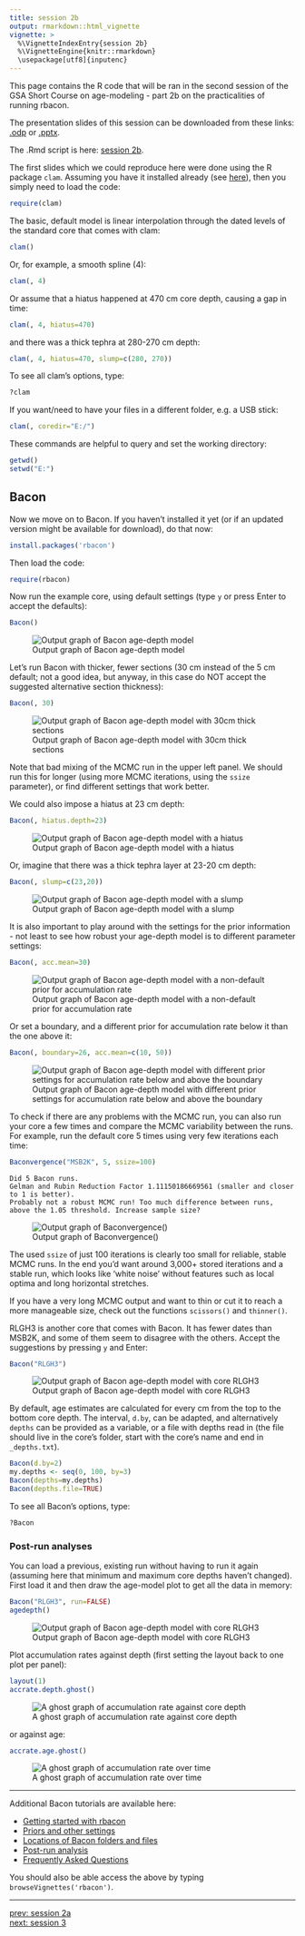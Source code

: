 ```yaml
---
title: session 2b
output: rmarkdown::html_vignette
vignette: >
  %\VignetteIndexEntry{session 2b}
  %\VignetteEngine{knitr::rmarkdown}
  \usepackage[utf8]{inputenc}
---
```


This page contains the R code that will be ran in the second session of the GSA Short Course on age-modeling - part 2b on the practicalities of running rbacon.

The presentation slides of this session can be downloaded from these links: [.odp](./2b_agemodels_practical.odp) or [.pptx](./2b_agemodels_practical.pptx).

The .Rmd script is here: [session 2b](session_2b.Rmd).

The first slides which we could reproduce here were done using the R package `clam`. Assuming you have it installed already (see [here](intro.html)), then you simply need to load the code:

```r
require(clam)
```

The basic, default model is linear interpolation through the dated levels of the standard core that comes with clam:

```r
clam()
```

Or, for example, a smooth spline (4):

```r
clam(, 4)
```

Or assume that a hiatus happened at 470 cm core depth, causing a gap in time:

```r
clam(, 4, hiatus=470)
```

and there was a thick tephra at 280-270 cm depth:
```r
clam(, 4, hiatus=470, slump=c(280, 270))
```

To see all clam’s options, type:
```r
?clam
```

If you want/need to have your files in a different folder, e.g. a USB stick:
```r
clam(, coredir="E:/")
```

These commands are helpful to query and set the working directory:

```r
getwd()
setwd("E:")
```

## Bacon

Now we move on to Bacon. If you haven't installed it yet (or if an updated version might be available for download), do that now:

```r
install.packages('rbacon')
```

Then load the code:

```r
require(rbacon)
```

Now run the example core, using default settings (type `y` or press Enter to accept the defaults):

```r
Bacon()
```

![Output graph of Bacon age-depth model](./bacon.png)

Let's run Bacon with thicker, fewer sections (30 cm instead of the 5 cm default; not a good idea, but anyway, in this case do NOT accept the suggested alternative section thickness):

```r
Bacon(, 30)
```
![Output graph of Bacon age-depth model with 30cm thick sections](./bacon_30cm.png)

Note that bad mixing of the MCMC run in the upper left panel. We should run this for longer (using more MCMC iterations, using the `ssize` parameter), or find different settings that work better.

We could also impose a hiatus at 23 cm depth:

```r
Bacon(, hiatus.depth=23)
```
![Output graph of Bacon age-depth model with a hiatus](./bacon_hiatus.png)

Or, imagine that there was a thick tephra layer at 23-20 cm depth:

```r
Bacon(, slump=c(23,20))
```

![Output graph of Bacon age-depth model with a slump](./bacon_slump.png)

It is also important to play around with the settings for the prior information - not least to see how robust your age-depth model is to different parameter settings:

```r
Bacon(, acc.mean=30)
```

![Output graph of Bacon age-depth model with a non-default prior for accumulation rate](./bacon_accrate.png)

Or set a boundary, and a different prior for accumulation rate below it than the one above it:

```r
Bacon(, boundary=26, acc.mean=c(10, 50))
```

![Output graph of Bacon age-depth model with different prior settings for accumulation rate below and above the boundary](./bacon_boundary.png)


To check if there are any problems with the MCMC run, you can also run your core a few times and compare the MCMC variability between the runs. For example, run the default core 5 times using very few iterations each time:

```r
Baconvergence("MSB2K", 5, ssize=100)
```

```
Did 5 Bacon runs.
Gelman and Rubin Reduction Factor 1.11150186669561 (smaller and closer to 1 is better).
Probably not a robust MCMC run! Too much difference between runs, above the 1.05 threshold. Increase sample size?
```
![Output graph of Baconvergence()](./gelman.png)

The used `ssize` of just 100 iterations is clearly too small for reliable, stable MCMC runs. In the end you'd want around 3,000+ stored iterations and a stable run, which looks like 'white noise' without features such as local optima and long horizontal stretches.

If you have a very long MCMC output and want to thin or cut it to reach a more manageable size, check out the functions `scissors()` and `thinner()`.

RLGH3 is another core that comes with Bacon. It has fewer dates than MSB2K, and some of them seem to disagree with the others. Accept the suggestions by pressing `y` and Enter:

```r
Bacon("RLGH3")
```

![Output graph of Bacon age-depth model with core RLGH3](./bacon_RLGH3.png)

By default, age estimates are calculated for every cm from the top to the bottom core depth. The interval, `d.by`, can be adapted, and alternatively `depths` can be provided as a variable, or a file with depths read in (the file should live in the core's folder, start with the core's name and end in `_depths.txt`).

```r
Bacon(d.by=2)
my.depths <- seq(0, 100, by=3)
Bacon(depths=my.depths)
Bacon(depths.file=TRUE)
```


To see all Bacon’s options, type:
```r
?Bacon
```


### Post-run analyses

You can load a previous, existing run without having to run it again (assuming here that minimum and maximum core depths haven't changed). First load it and then draw the age-model plot to get all the data in memory:

```r
Bacon("RLGH3", run=FALSE)
agedepth()
```

![Output graph of Bacon age-depth model with core RLGH3](./bacon_RLGH3.png)

Plot accumulation rates against depth (first setting the layout back to one plot per panel):

```r
layout(1)
accrate.depth.ghost()
```

![A ghost graph of accumulation rate against core depth](./accrate_depth_ghost.png)

or against age:

```r
accrate.age.ghost()
```

![A ghost graph of accumulation rate over time](./accrate_age_ghost.png)


---

Additional Bacon tutorials are available here: <br>
<ul>
  <li><a href="https://cran.r-project.org/web/packages/rbacon/vignettes/intro.html">Getting started with rbacon</a>
  <li><a href="https://cran.r-project.org/web/packages/rbacon/vignettes/priorssettings.html">Priors and other settings</a>
  <li><a href="https://cran.r-project.org/web/packages/rbacon/vignettes/foldersfiles.html">Locations of Bacon folders and files</a>
  <li><a href="https://cran.r-project.org/web/packages/rbacon/vignettes/postrun.html">Post-run analysis</a>
  <li><a href="https://cran.r-project.org/web/packages/rbacon/vignettes/FAQ.html">Frequently Asked Questions</a>
</ul>
You should also be able access the above by typing `browseVignettes('rbacon')`.

---

[prev: session 2a](session_2a.html)<br>
[next: session 3](session_3.html)
